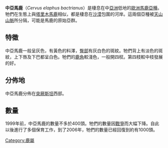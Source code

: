 {{Subspeciesbox
| name = 中亞馬鹿
| image = Cervus.elaphus.bactrianus.male.jpg
| image_width = 250px
| status = VU
| status_system = iucn3.1
| species link = 馬鹿
| genus = Cervus
| species = elaphus
| subspecies = bactrianus
}}

'''中亞馬鹿'''（''Cervus elaphus bactrianus''）是棲息在中[[亞洲|亞洲]]低地的[[歐洲馬鹿|歐洲馬鹿]][[亞種|亞種]]。牠們在生態上與[[塔里木馬鹿|塔里木馬鹿]]相似，都是棲息在[[沙漠|沙漠]]包圍的河岸。這兩個亞種被[[天山山脈|天山山脈]]所分隔，可能是馬鹿的原始亞群。

== 特徵 ==
中亞馬鹿一般呈灰色，有黃色的料澤，[[臀部|臀部]]有灰白色的斑紋。牠們背上有淡色的斑紋，上下唇及下巴都呈白色。牠們的[[鹿角|鹿角]]較淺色，一般開四杈。第四枝較中枝發展的好。

== 分佈地 ==
中亞馬鹿分佈在[[突厥斯坦|突厥斯坦]]西部。

== 數量 ==
1999年前，中亞馬鹿的數量不多於400頭。牠們的數量因[[戰爭|戰爭]]而大幅下降。自此以後進行了多個保育工作，到了2006年，牠們的數量已經回復到約有1000頭。
{{Taxonbar|from=Q510169}}

{{Artiodactyla|R.1}}

[[Category:鹿屬|Category:鹿屬]]